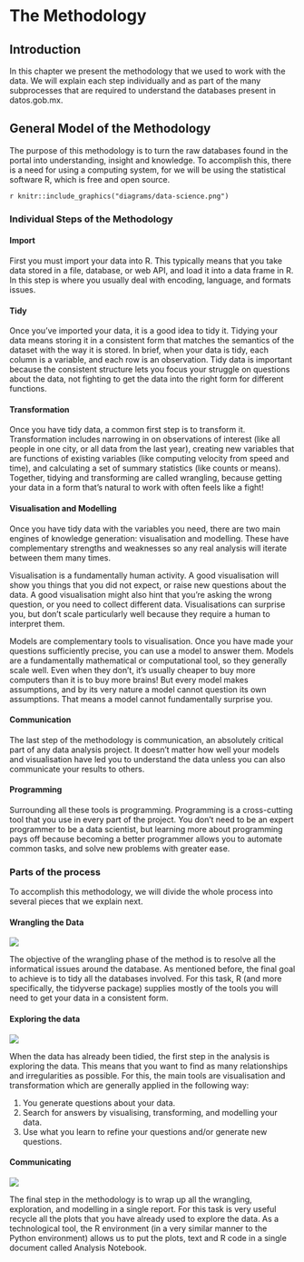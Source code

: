 # The Methodology{#methodology}

## Introduction

In this chapter we present the methodology that we used to work with the data. We will explain each step individually and as part of the many subprocesses that are required to understand the databases present in datos.gob.mx.

## General Model of the Methodology

The purpose of this methodology is to turn the raw databases found in the portal into understanding, insight and knowledge. To accomplish this, there is a need for using a computing system, for we will be using the statistical software R, which is free and open source.  


`r knitr::include_graphics("diagrams/data-science.png")`



### Individual Steps of the Methodology

#### Import

First you must import your data into R. This typically means that you take data stored in a file, database, or web API, and load it into a data frame in R. In this step is where you usually deal with encoding, language, and formats issues. 

#### Tidy

Once you’ve imported your data, it is a good idea to tidy it. Tidying your data means storing it in a consistent form that matches the semantics of the dataset with the way it is stored. In brief, when your data is tidy, each column is a variable, and each row is an observation. Tidy data is important because the consistent structure lets you focus your struggle on questions about the data, not fighting to get the data into the right form for different functions.

#### Transformation

Once you have tidy data, a common first step is to transform it. Transformation includes narrowing in on observations of interest (like all people in one city, or all data from the last year), creating new variables that are functions of existing variables (like computing velocity from speed and time), and calculating a set of summary statistics (like counts or means). Together, tidying and transforming are called wrangling, because getting your data in a form that’s natural to work with often feels like a fight!

#### Visualisation and Modelling

Once you have tidy data with the variables you need, there are two main engines of knowledge generation: visualisation and modelling. These have complementary strengths and weaknesses so any real analysis will iterate between them many times.

Visualisation is a fundamentally human activity. A good visualisation will show you things that you did not expect, or raise new questions about the data. A good visualisation might also hint that you’re asking the wrong question, or you need to collect different data. Visualisations can surprise you, but don’t scale particularly well because they require a human to interpret them.

Models are complementary tools to visualisation. Once you have made your questions sufficiently precise, you can use a model to answer them. Models are a fundamentally mathematical or computational tool, so they generally scale well. Even when they don’t, it’s usually cheaper to buy more computers than it is to buy more brains! But every model makes assumptions, and by its very nature a model cannot question its own assumptions. That means a model cannot fundamentally surprise you.

#### Communication

The last step of the methodology is communication, an absolutely critical part of any data analysis project. It doesn’t matter how well your models and visualisation have led you to understand the data unless you can also communicate your results to others.

#### Programming

Surrounding all these tools is programming. Programming is a cross-cutting tool that you use in every part of the project. You don’t need to be an expert programmer to be a data scientist, but learning more about programming pays off because becoming a better programmer allows you to automate common tasks, and solve new problems with greater ease.

### Parts of the process

To accomplish this methodology, we will divide the whole process into several pieces that we explain next. 

#### Wrangling the Data

![](diagrams/data-science-wrangle.png)

The objective of the wrangling phase of the method is to resolve all the informatical issues around the database. As mentioned before, the final goal to achieve is to tidy all the databases involved. For this task, R (and more specifically, the tidyverse package) supplies mostly of the tools you will need to get your data in a consistent form.

#### Exploring the data

![](diagrams/data-science-explore.png)

When the data has already been tidied, the first step in the analysis is exploring the data. This means that you want to find as many relationships and irregularities as possible. For this, the main tools are visualisation and transformation which are generally applied in the following way:

1. You generate questions about your data.
2. Search for answers by visualising, transforming, and modelling your data.
3. Use what you learn to refine your questions and/or generate new questions.

#### Communicating

![](diagrams/data-science-communicate.png)

The final step in the methodology is to wrap up all the wrangling, exploration, and modelling in a single report. For this task is very useful recycle all the plots that you have already used to explore the data. As a technological tool, the R environment (in a very similar manner to the Python environment) allows us to put the plots, text and R code in a single document called Analysis Notebook.

